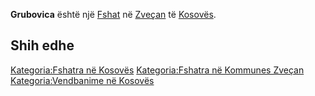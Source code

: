 {{Fshat në Kosovës
 | Emri                = Grubovica
| srp_N_name = Grubovica
| srp_N_FULL_NAME_RO = Grubovica
| srp_N_FULL_NAME_ND_RO = Grubovica
| srp_N_SORT_NAME_RG = GRUBOVICA
| srp_N_FULL_NAME_RG = Grubovica
| srp_N_FULL_NAME_ND_RG = Grubovica

 | Emri (Rasa dhanore) = 
 | Figura              = 
 | Shteti              = Kosovo
 | Komuna              = Zveçan
 | Kodi postar         = 
 | Sipërfaqja          = 

 | Popullsia           = 

 | Regj. i popullsisë  = 
 | Dend. e popullsisë  = 
 | Faqja zyrtare       = 
 <!--- Koordinatat ----> 
 | Gjerësia            = 43.025278
 | Gjatësia            = 20.721389
 | Lartësia            = 
}}
'''Grubovica''' është një [[Fshat]] në [[Zveçan]] të [[Kosovës]].

<!-- == Gjeografia == -->
<!-- == Historia == -->
<!-- == Demografia == -->
== Shih edhe ==
{{Komuna Zveçan}}
{{Kosovo-Administrata-Cung}}

[[Kategoria:Fshatra në Kosovës]]
[[Kategoria:Fshatra në Kommunes Zveçan]]
[[Kategoria:Vendbanime në Kosovës]]